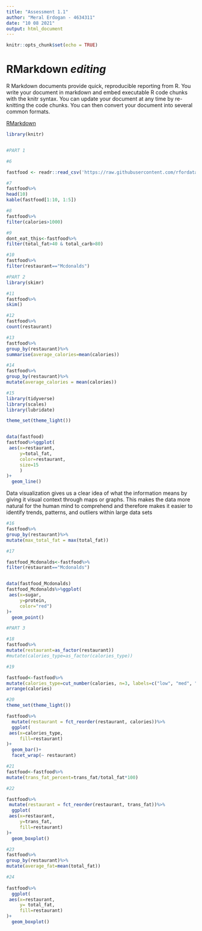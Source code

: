 ```yaml
---
title: "Assessment 1.1"
author: "Meral Erdogan - 4634311"
date: "10 08 2021"
output: html_document
---
```


```r
knitr::opts_chunk$set(echo = TRUE)
```


# RMarkdown ***editing***



R Markdown documents provide quick, reproducible reporting from R. You write your document in markdown and embed executable R code chunks with the knitr syntax. You can update your document at any time by re-knitting the code chunks. You can then convert your document into several common formats.



[RMarkdown](https://rmarkdown.rstudio.com/lesson-8.html)



```r
library(knitr)


#PART 1

#6

fastfood <- readr::read_csv('https://raw.githubusercontent.com/rfordatascience/tidytuesday/master/data/2018/2018-09-04/fastfood_calories.csv')

```

```r

#7
fastfood%>%
head(10)
kable(fastfood[1:10, 1:5])

```



```r
#8
fastfood%>% 
filter(calories>1000) 

```


```r
#9
dont_eat_this<-fastfood%>% 
filter(total_fat>40 & total_carb>80)
```



```r
#10
fastfood%>% 
filter(restaurant=="Mcdonalds")
```





```r

#PART 2
library(skimr)


```



```r
#11
fastfood%>% 
skim()
```


```r
#12
fastfood%>% 
count(restaurant) 

```



```r
#13
fastfood%>% 
group_by(restaurant)%>% 
summarise(average_calories=mean(calories))

```





```r
#14
fastfood%>% 
group_by(restaurant)%>% 
mutate(average_calories = mean(calories)) 

```



```r

#15
library(tidyverse)
library(scales)
library(lubridate)

theme_set(theme_light())


data(fastfood)
fastfood%>%ggplot(
 aes(x=restaurant,
     y=total_fat,
     color=restaurant,
     size=15
     )
)+
  geom_line()


```
Data visualization gives us a clear idea of what the information means by giving it visual context through maps or graphs. This makes the data more natural for the human mind to comprehend and therefore makes it easier to identify trends, patterns, and outliers within large data sets




```r
#16
fastfood%>% 
group_by(restaurant)%>% 
mutate(max_total_fat = max(total_fat)) 

```


```r
#17

fastfood_Mcdonalds<-fastfood%>%
filter(restaurant=="Mcdonalds")


data(fastfood_Mcdonalds)
fastfood_Mcdonalds%>%ggplot(
 aes(x=sugar,
     y=protein,
     color="red")
)+
  geom_point()


```



```r
#PART 3


```


```r
#18
fastfood%>%
mutate(restaurant=as_factor(restaurant))
#mutate(calories_type=as_factor(calories_type))

```


```r
#19

fastfood<-fastfood%>%
mutate(calories_type=cut_number(calories, n=3, labels=c("low", "med", "high")))%>%
arrange(calories)

```


```r
#20
theme_set(theme_light())

fastfood%>%
  mutate(restaurant = fct_reorder(restaurant, calories))%>%
  ggplot(
 aes(x=calories_type,
     fill=restaurant)
)+
  geom_bar()+
  facet_wrap(~ restaurant)

```


```r

#21
fastfood<-fastfood%>%
mutate(trans_fat_percent=trans_fat/total_fat*100)

```

```r
#22

fastfood%>%
 mutate(restaurant = fct_reorder(restaurant, trans_fat))%>%
  ggplot(
 aes(x=restaurant,
     y=trans_fat,
     fill=restaurant)
)+
  geom_boxplot()
```


```r
#23
fastfood%>%
group_by(restaurant)%>%
mutate(average_fat=mean(total_fat))

```




```r
#24
  
fastfood%>%
  ggplot(
 aes(x=restaurant,
     y= total_fat,
     fill=restaurant)
)+
  geom_boxplot()

```


